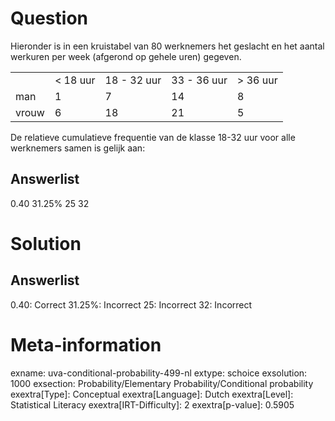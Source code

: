 Question
========

Hieronder is in een kruistabel van 80 werknemers het geslacht en het
aantal werkuren per week (afgerond op gehele uren) gegeven.

  ------- ----------- ------------- ------------- -----------
          \< 18 uur   18 - 32 uur   33 - 36 uur   \> 36 uur
  man     1           7             14            8
  vrouw   6           18            21            5
  ------- ----------- ------------- ------------- -----------

De relatieve cumulatieve frequentie van de klasse 18-32 uur voor alle
werknemers samen is gelijk aan:

Answerlist
----------

0.40
31.25%
25
32

Solution
========

Answerlist
----------

0.40: Correct
31.25%: Incorrect
25: Incorrect
32: Incorrect

Meta-information
================
exname: uva-conditional-probability-499-nl
extype: schoice
exsolution: 1000
exsection: Probability/Elementary Probability/Conditional probability
exextra[Type]: Conceptual
exextra[Language]: Dutch
exextra[Level]: Statistical Literacy
exextra[IRT-Difficulty]: 2
exextra[p-value]: 0.5905
